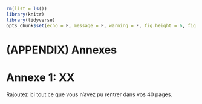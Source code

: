 ```r
rm(list = ls())
library(knitr)
library(tidyverse)
opts_chunk$set(echo = F, message = F, warning = F, fig.height = 6, fig.width = 6, cache = T)
```

# (APPENDIX) Annexes {-} 

# Annexe 1: XX

Rajoutez ici tout ce que vous n'avez pu rentrer dans vos 40 pages.
